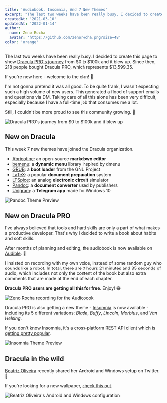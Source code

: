 ```yaml
---
title: 'Audiobook, Insomnia, And 7 New Themes'
excerpt: "The last two weeks have been really busy. I decided to create this page to show Dracula PRO's journey."
createdAt: '2021-03-10'
updatedAt: '2022-01-14'
author:
  name: Zeno Rocha
  avatar: 'https://github.com/zenorocha.png?size=48'
color: 'orange'
---
```


The last two weeks have been really busy. I decided to create this page to show [Dracula PRO's journey](/pro/journey) from $0 to $100k and it blew up. Since then, 218 people bought Dracula PRO, which represents $13,599.35.

If you're new here - welcome to the clan! 🧛

I'm not gonna pretend it was all good. To be quite frank, I wasn't expecting such a high volume of new users. This generated a flood of support emails and questions via DM. Taking care of all this alone has been very difficult, especially because I have a full-time job that consumes me a lot.

Still, I couldn't be more proud to see this community growing. 💜

![Dracula PRO's journey from $0 to $100k and it blew up](/static/img/blog/audiobook-insomnia-and-7-new-themes-a.png)

## New on Dracula

This week 7 new themes have joined the Dracula organization.

- [Abricotine](/abricotine): an open-source **markdown editor**
- [bemenu](/bemenu): a **dynamic menu** library inspired by dmenu
- [GRUB](/grub): a **boot loader** from the GNU Project
- [LaTeX](/latex): a popular **document preparation** system
- [LTSpice](/ltspice): an analog **electronic circuit** simulator
- [Pandoc](/pandoc): a **document converter** used by publishers
- [Unigram](/unigram): a **Telegram app** made for Windows 10

![Pandoc Theme Preview](/static/img/blog/audiobook-insomnia-and-7-new-themes-b.png)

## New on Dracula PRO

I've always believed that tools and hard skills are only a part of what makes a productive developer. That's why I decided to write a book about habits and soft skills.

After months of planning and editing, the audiobook is now available on [Audible](https://www.audible.com/pd/B08WJMLJWN/?source_code=AUDFPWS0223189MWT-BK-ACX0-237602&ref=acx_bty_BK_ACX0_237602_rh_us). 🎉

I insisted on recording with my own voice, instead of some random guy who sounds like a robot. In total, there are 3 hours 21 minutes and 35 seconds of audio, which includes not only the content of the book but also extra comments that are made at the end of each chapter.

**Dracula PRO users are getting all this for free**. Enjoy! 😁

![Zeno Rocha recording for the Audiobook](/static/img/blog/audiobook-insomnia-and-7-new-themes-c.jpg)

Dracula PRO is also getting a new theme - [Insomnia](https://insomnia.rest/) is now available - including its 5 different variations: _Blade_, _Buffy_, _Lincoln_, _Morbius_, and _Van Helsing_.

If you don't know Insomnia, it's a cross-platform REST API client which is [getting pretty popular](https://twitter.com/zenorocha/status/1366832704382136320).

![Insomnia Theme Preview](/static/img/blog/audiobook-insomnia-and-7-new-themes-d.png)

## Dracula in the wild

[Beatriz Oliveira](https://twitter.com/biantris_/status/1362137635582578692) recently shared her Android and Windows setup on Twitter. 💜

If you're looking for a new wallpaper, [check this out](/wallpaper).

![Beatriz Oliveira's Android and Windows configuration](/static/img/blog/audiobook-insomnia-and-7-new-themes-e.jpeg)
